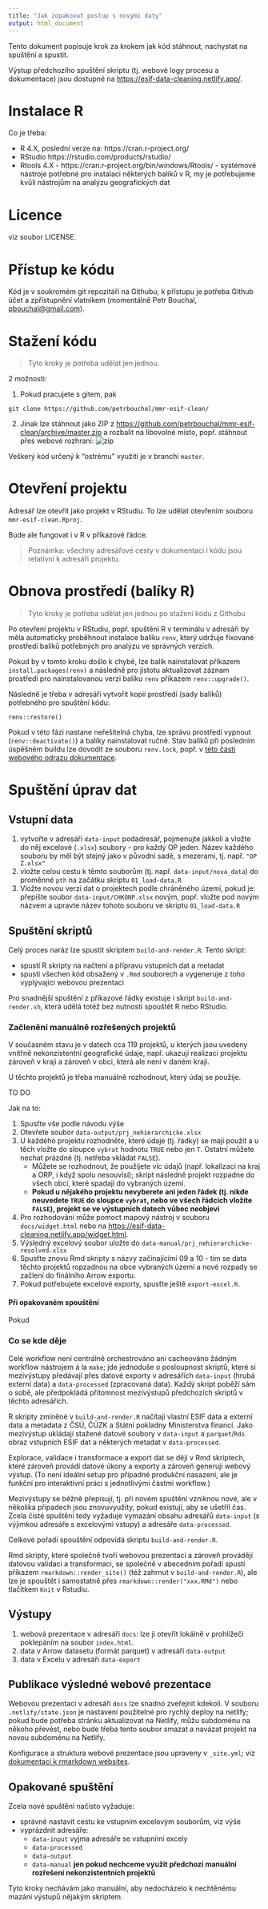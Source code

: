 ```yaml
---
title: "Jak zopakovat postup s novými daty"
output: html_document
---
```


Tento dokument popisuje krok za krokem jak kód stáhnout, nachystat na spuštění a spustit.

Výstup předchozího spuštění skriptu (tj. webové logy procesu a dokumentace) jsou dostupné na <https://esif-data-cleaning.netlify.app/>.

# Instalace R

Co je třeba:

- R 4.X, poslední verze na: https://cran.r-project.org/
- RStudio https://rstudio.com/products/rstudio/
- Rtools 4.X - https://cran.r-project.org/bin/windows/Rtools/ - systémové nástroje potřebné pro instalaci některých balíků v R, my je potřebujeme kvůli nástrojům na analýzu geografických dat

# Licence

viz soubor LICENSE.

# Přístup ke kódu

Kód je v soukromém git repozitáři na Githubu; k přístupu je potřeba Github účet a zpřístupnění vlatníkem (momentálně Petr Bouchal, <pbouchal@gmail.com>).

# Stažení kódu

> Tyto kroky je potřeba udělat jen jednou.

2 možnosti:

1. Pokud pracujete s gitem, pak

```
git clone https://github.com/petrbouchal/mmr-esif-clean/
```

2. Jinak lze stáhnout jako ZIP z <https://github.com/petrbouchal/mmr-esif-clean/archive/master.zip> a rozbalit na libovolné místo, popř. stáhnout přes webové rozhraní: ![zip](doc-images/github-zip.png) 

Veškerý kód určený k “ostrému” využití je v branchi `master`.

# Otevření projektu

Adresář lze otevřít jako projekt v RStudiu. To lze udělat otevřením souboru `mmr-esif-clean.Rproj`.

Bude ale fungovat i v R v příkazové řádce.

> Poznámka: všechny adresářové cesty v dokumentaci i kódu jsou relativní k adresáři projektu.

# Obnova prostředí (balíky R)

> Tyto kroky je potřeba udělat jen jednou po stažení kódu z Githubu

Po otevření projektu v RStudiu, popř. spuštění R v terminálu v adresáři by měla automaticky proběhnout instalace balíku `renv`, který udržuje fixované prostředí balíků potřebných pro analýzu ve správných verzích.

Pokud by v tomto kroku došlo k chybě, lze balík nainstalovat příkazem `install.packages(renv)`  a následně pro jistotu aktualizovat záznam prostředí pro nainstalovanou verzi balíku `renv` příkazem `renv::upgrade()`.

Následně je třeba v adresáři vytvořit kopii prostředí (sady balíků) potřebného pro spuštění kódu:

```
renv::restore()
```

Pokud v této fázi nastane neřešitelná chyba, lze správu prostředí vypnout (`renv::deactivate()`) a balíky nainstalovat ručně. Stav balíků při posledním úspěšném buildu lze dovodit ze souboru `renv.lock`, popř. v [této části webového odrazu dokumentace](https://esif-data-cleaning.netlify.app/dev.html).

# Spuštění úprav dat

## Vstupní data

1. vytvořte v adresáři `data-input` podadresář, pojmenujte jakkoli a vložte do něj excelové (`.xlsx`) soubory - pro každý OP jeden. Název každého souboru by měl být stejný jako v původní sadě, s mezerami, tj. např. `"OP Z.xlsx"`
2. vložte celou cestu k těmto souborům (tj. např. `data-input/nova_data`) do proměnné `pth` na začátku skriptu `01_load-data.R`
3. Vložte novou verzi dat o projektech podle chráněného území, pokud je: přepište soubor `data-input/CHKONP.xlsx` novým, popř. vložte pod novým názvem a upravte název tohoto souboru ve skriptu `01_load-data.R`

## Spuštění skriptů

Celý proces naráz lze spustit skriptem `build-and-render.R`. Tento skript:

- spustí R skripty na načtení a přípravu vstupních dat a metadat
- spustí všechen kód obsažený v `.Rmd` souborech a vygeneruje z toho vyplývající webovou prezentaci

Pro snadnější spuštění z příkazové řádky existuje i skript `build-and-render.sh`, která udělá totéž bez nutnosti spouštět R nebo RStudio.

### Začlenění manuálně rozřešených projektů

V současném stavu je v datech cca 119 projektů, u kterých jsou uvedeny vnitřně nekonzistentní geografické údaje, např. ukazují realizaci projektu zároveň v kraji a zároveň v obci, která ale není v daném kraji.

U těchto projektů je třeba manuálně rozhodnout, který údaj se použije. 

TO DO

Jak na to:

1. Spusťte vše podle návodu výše
1. Otevřete soubor `data-output/prj_nehierarchicke.xlsx`
1. U každého projektu rozhodněte, které údaje (tj. řádky) se mají použít a u těch vložte do sloupce `vybrat` hodnotu `TRUE` nebo jen `T`. Ostatní můžete nechat prázdné (tj. netřeba vkládat `FALSE`).
	- Můžete se rozhodnout, že použijete víc údajů (např. lokalizaci na kraj a ORP, i když spolu nesouvisí); skript následně projekt rozpadne do všech obcí, které spadají do vybraných území.
	- **Pokud u nějakého projektu nevyberete ani jeden řádek (tj. nikde neuvedete `TRUE` do sloupce `vybrat`, nebo ve všech řádcích vložíte `FALSE`), projekt se ve výstupních datech vůbec neobjeví**
1. Pro rozhodování může pomoct mapový nástroj v souboru `docs/widget.html` nebo na <https://esif-data-cleaning.netlify.app/widget.html>.
1. Výsledný excelový soubor uložte do `data-manual/prj_nehierarchicke-resolved.xlsx`
1. Spusťte znovu Rmd skripty s názvy začínajícími 09 a 10 - tím se data těchto projektů ropzadnou na obce vybraných území a nové rozpady se začlení do finálního Arrow exportu.
1. Pokud potřebujete excelové exporty, spusťte ještě `export-excel.R`.

#### Při opakovaném spouštění

Pokud 

### Co se kde děje

Celé workflow není centrálně orchestrováno ani cacheováno žádným workflow nástrojem á la `make`; jde jednoduše o posloupnost skriptů, které si mezivýstupy předávají přes datové exporty v adresářích `data-input` (hrubá externí data) a `data-processed` (zpracovaná data). Každý skript poběží sám o sobě, ale předpokládá přítomnost mezivýstupů předchozích skriptů v těchto adresářích. 

R skripty zmíněné v `build-and-render.R` načítají vlastní ESIF data a externí data a metadata z ČSÚ, ČÚZK a Státní pokladny Ministerstva financí. Jako mezivýstup ukládají stažené datové soubory v `data-input` a `parquet`/`Rds` obraz vstupních ESIF dat a některých metadat v `data-processed`. 

Explorace, validace i transformace a export dat se dějí v Rmd skriptech, které zároveň provádí datové úkony a exporty a zároveň generují webový výstup. (To není ideální setup pro případné produkční nasazení, ale je funkční pro interaktivní práci s jednotlivými částmi workflow.)

Mezivýstupy se běžně přepisují, tj. při novém spuštění vzniknou nové, ale v několika případech jsou znovuvyužity, pokud existují, aby se ušetříl čas. Zcela čisté spuštění tedy vyžaduje vymazání obsahu adresářů `data-input` (s výjimkou adresáře s excelovými vstupy) a adresáře `data-processed`.

Celkové pořadí spouštění odpovídá skriptu `build-and-render.R`.

Rmd skripty, které společně tvoří webovou prezentaci a zároveň provádějí datovou validaci a transformaci, se společně v abecedním pořadí spustí příkazem `rmarkdown::render_site()` (též zahrnut v `build-and-render.R`), ale lze je spouštět i samostatně přes `rmarkdown::render("xxx.RMd")` nebo tlačítkem `Knit` v Rstudiu.

## Výstupy

1. webová prezentace v adresáři `docs`: lze ji otevřít lokálně v prohlížeči poklepáním na soubor `index.html`. 
2. data v Arrow datasetu (formát parquet) v adresáři `data-output`
3. data v Excelu v adresáři `data-export`

## Publikace výsledné webové prezentace

Webovou prezentaci v adresáři `docs` lze snadno zveřejnit kdekoli. V souboru `.netlify/state.json` je nastavení použitelné pro rychlý deploy na netlify; pokud bude potřeba stránku aktualizovat na Netlify, můžu subdoménu na někoho převést, nebo bude třeba tento soubor smazat a navázat projekt na novou subdoménu na Netlify.

Konfigurace a struktura webové prezentace jsou upraveny v `_site.yml`; viz [dokumentaci k rmarkdown websites](https://bookdown.org/yihui/rmarkdown/rmarkdown-site.html#site-configuration).

## Opakované spuštění

Zcela nové spuštění načisto vyžaduje:

- správně nastavit cestu ke vstupním excelovým souborům, viz výše
- vyprázdnit adresáře:
	- `data-input` vyjma adresáře se vstupními excely
	- `data-processed`
	- `data-output`
	- `data-manual` **jen pokud nechceme využít předchozí manuální rozřešení nekonzistentních projektů**

Tyto kroky nechávám jako manuální, aby nedocházelo k nechtěnému mazání výstupů nějakým skriptem.

